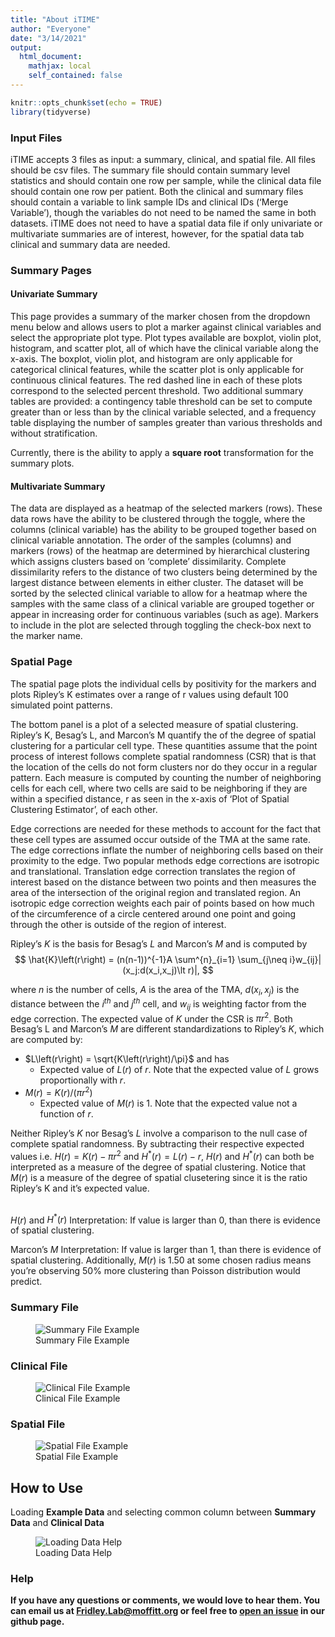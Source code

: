 ```yaml
---
title: "About iTIME"
author: "Everyone"
date: "3/14/2021"
output: 
  html_document:
    mathjax: local
    self_contained: false
---
```


```r
knitr::opts_chunk$set(echo = TRUE)
library(tidyverse)
```

### Input Files

iTIME accepts 3 files as input: a summary, clinical, and spatial file. All files should be csv files. The summary file should contain summary level statistics and should contain one row per sample, while the clinical data file should contain one row per patient. Both the clinical and summary files should contain a variable to link sample IDs and clinical IDs ('Merge Variable'), though the variables do not need to be named the same in both datasets. iTIME does not need to have a spatial data file if only univariate or multivariate summaries are of interest, however, for the spatial data tab clinical and summary data are needed.

### Summary Pages

#### Univariate Summary

This page provides a summary of the marker chosen from the dropdown menu below and allows users to plot a marker against clinical variables and select the appropriate plot type. Plot types available are boxplot, violin plot, histogram, and scatter plot, all of which have the clinical variable along the x-axis. The boxplot, violin plot, and histogram are only applicable for categorical clinical features, while the scatter plot is only applicable for continuous clinical features. The red dashed line in each of these plots correspond to the selected percent threshold. Two additional summary tables are provided: a contingency table threshold can be set to compute greater than or less than by the clinical variable selected, and a frequency table displaying the number of samples greater than various thresholds and without stratification.

Currently, there is the ability to apply a **square root** transformation for the summary plots.

#### Multivariate Summary

The data are displayed as a heatmap of the selected markers (rows). These data rows have the ability to be clustered through the toggle, where the columns (clinical variable) has the ability to be grouped together based on clinical variable annotation. The order of the samples (columns) and markers (rows) of the heatmap are determined by hierarchical clustering which assigns clusters based on ‘complete’ dissimilarity. Complete dissimilarity refers to the distance of two clusters being determined by the largest distance between elements in either cluster.  The dataset will be sorted by the selected clinical variable to allow for a heatmap where the samples with the same class of a clinical variable are grouped together or appear in increasing order for continuous variables (such as age). Markers to include in the plot are selected through toggling the check-box next to the marker name.

### Spatial Page

The spatial page plots the individual cells by positivity for the markers and plots Ripley's K estimates over a range of r values using default 100 simulated point patterns.

The bottom panel is a plot of a selected measure of spatial clustering. Ripley’s K, Besag’s L, and Marcon’s M quantify the of the degree of spatial clustering for a particular cell type.  These quantities assume that the point process of interest follows complete spatial randomness (CSR) that is that the location of the cells do not form clusters nor do they occur in a regular pattern. Each measure is computed by counting the number of neighboring cells for each cell, where two cells are said to be neighboring if they are within a specified distance, r as seen in the x-axis of ‘Plot of Spatial Clustering Estimator’, of each other. 

Edge corrections are needed for these methods to account for the fact that these cell types are assumed occur outside of the TMA at the same rate. The edge corrections inflate the number of neighboring cells based on their proximity to the edge. Two popular methods edge corrections are isotropic and translational. Translation edge correction translates the region of interest based on the distance between two points and then measures the area of the intersection of the original region and translated region. An isotropic edge correction weights each pair of points based on how much of the circumference of a circle centered around one point and going through the other is outside of the region of interest.

Ripley's $K$ is the basis for Besag's $L$ and Marcon's $M$ and is computed by
$$
\hat{K}\left(r\right) = (n(n-1))^{-1}A \sum^{n}_{i=1} \sum_{j\neq i}w_{ij}|(x_j:d(x_i,x_j)\lt r)|,
$$

where $n$ is the number of cells, $A$ is the area of the TMA, $d(x_i,x_j)$ is the distance between the $i^{th}$ and $j^{th}$ cell, and $w_{ij}$ is weighting factor from the edge correction. The expected value of $K$ under the CSR is $\pi r^2$. Both Besag's L and Marcon's $M$ are different standardizations to Ripley's $K$, which are computed by:

* $L\left(r\right) = \sqrt{K\left(r\right)/\pi}$ and has 
  + Expected value of $L\left(r\right)$ of $r$. Note that the expected value of $L$ grows proportionally with $r$.
* $M\left(r\right) = K\left(r\right)/(\pi r^2)$
  + Expected value of $M\left(r\right)$ is 1. Note that the expected value not a function of $r$.

Neither Ripley's $K$ nor Besag's $L$ involve a comparison to the null case of complete spatial randomness. By subtracting their respective expected values i.e. $H\left(r\right)  = K\left(r\right) -\pi r^2$ and $H^*\left(r\right)  = L\left(r\right)  - r$, $H\left(r\right)$ and $H^*\left(r\right)$ can both be interpreted as a measure of the degree of spatial clustering. Notice that $M\left(r\right)$ is a measure of the degree of spatial clusetering since it is the ratio Ripley's K and it's expected value.  

<!-- ```{r, modified_ripleys, echo=F, fig.align='center'} -->

<!-- tbl = data.frame("Metric" = c("Besag's L","Marcon's M"), -->
<!--                  "Formula" = c("$L\\left(r\\right) = \\sqrt{K\\left(r\\right)/\\pi}$", "$M\\left(r\\right) = K\\left(r\\right)/(\\pi r^2)$"), -->
<!--                  "Expected Value" = c("$r$", "1"), -->
<!--                  "Formula Displayed in Plot" = c("$L\\left(r\\right) - r$","$M\\left(r\\right)$")) -->

<!-- colnames(tbl) = c("Metric","Formula","Expected Value","Formula Displayed in Plot") -->
<!-- knitr::kable( tbl, escape = F, align = 'c', format = 'html')  %>% -->
<!--   kableExtra::kable_styling(position = "center", protect_latex = FALSE, latex_options = 'basic') -->
<!-- ``` -->

<br/>
$H\left(r\right)$ and $H^*\left(r\right)$ Interpretation: If value is larger than 0, than there is evidence of spatial clustering.

Marcon's $M$ Interpretation: If value is larger than 1, than there is evidence of spatial clustering. Additionally, $M\left(r\right)$ is 1.50 at some chosen radius means you're observing 50% more clustering than Poisson distribution would predict.

### Summary File

![Summary File Example](GettingStarted_images/example_summary_data_format.png)

### Clinical File

![Clinical File Example](GettingStarted_images/example_clinical_data_format.png)

### Spatial File

![Spatial File Example](GettingStarted_images/example_spatial_data_format.png)

## How to Use

Loading **Example Data** and selecting common column between **Summary Data** and **Clinical Data**

![Loading Data Help](GettingStarted_images/load_data_help.png)

### Help

**If you have any questions or comments, we would love to hear them. You can email us at [Fridley.Lab@moffitt.org](mailto:Fridley.Lab@moffitt.org) or feel free to [open an issue](https://github.com/FridleyLab/iTIME/issues) in our github page.**